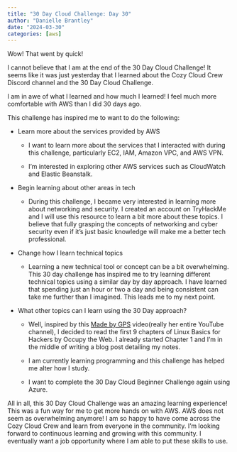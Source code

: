 ```yaml
---
title: "30 Day Cloud Challenge: Day 30"
author: "Danielle Brantley"
date: "2024-03-30"
categories: [aws]
---
```


Wow! That went by quick!

I cannot believe that I am at the end of the 30 Day Cloud Challenge! It seems like it was just yesterday that I learned about the Cozy Cloud Crew Discord channel and the 30 Day Cloud Challenge.

I am in awe of what I learned and how much I learned! I feel much more comfortable with AWS than I did 30 days ago.

This challenge has inspired me to want to do the following:

-   Learn more about the services provided by AWS

    -   I want to learn more about the services that I interacted with during this challenge, particularly EC2, IAM, Amazon VPC, and AWS VPN.

    -   I'm interested in exploring other AWS services such as CloudWatch and Elastic Beanstalk.

-   Begin learning about other areas in tech

    -   During this challenge, I became very interested in learning more about networking and security. I created an account on TryHackMe and I will use this resource to learn a bit more about these topics. I believe that fully grasping the concepts of networking and cyber security even if it's just basic knowledge will make me a better tech professional.

-   Change how I learn technical topics

    -   Learning a new technical tool or concept can be a bit overwhelming. This 30 day challenge has inspired me to try learning different technical topics using a similar day by day approach. I have learned that spending just an hour or two a day and being consistent can take me further than I imagined. This leads me to my next point.

-   What other topics can I learn using the 30 Day approach?

    -   Well, inspired by this [Made by GPS](https://www.youtube.com/watch?v=ZwUc07UsI-c&t=611s){target="_blank"} video(really her entire YouTube channel), I decided to read the first 9 chapters of Linux Basics for Hackers by Occupy the Web. I already started Chapter 1 and I'm in the middle of writing a blog post detailing my notes.

    -   I am currently learning programming and this challenge has helped me alter how I study.

    -   I want to complete the 30 Day Cloud Beginner Challenge again using Azure.

All in all, this 30 Day Cloud Challenge was an amazing learning experience! This was a fun way for me to get more hands on with AWS. AWS does not seem as overwhelming anymore! I am so happy to have come across the Cozy Cloud Crew and learn from everyone in the community. I'm looking forward to continuous learning and growing with this community. I eventually want a job opportunity where I am able to put these skills to use.
